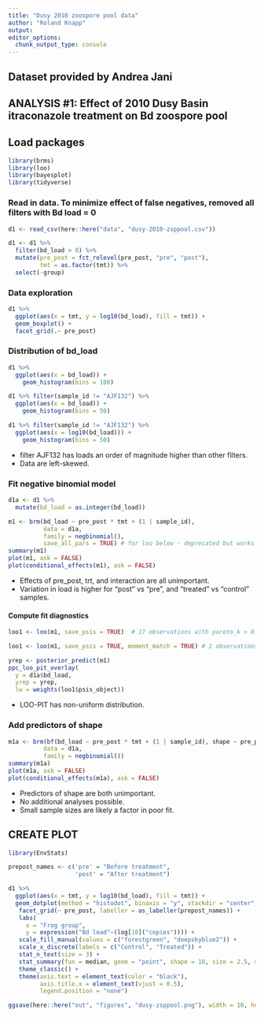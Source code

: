```yaml
---
title: "Dusy 2010 zoospore pool data"
author: "Roland Knapp"
output: 
editor_options: 
  chunk_output_type: console
---
```

## Dataset provided by Andrea Jani

## ANALYSIS #1: Effect of 2010 Dusy Basin itraconazole treatment on Bd zoospore pool
## Load packages
```r
library(brms)
library(loo)
library(bayesplot)
library(tidyverse)
```

### Read in data. To minimize effect of false negatives, removed all filters with Bd load = 0
```r
d1 <- read_csv(here::here("data", "dusy-2010-zsppool.csv"))
```
```r
d1 <- d1 %>% 
  filter(bd_load > 0) %>% 
  mutate(pre_post = fct_relevel(pre_post, "pre", "post"),
         tmt = as.factor(tmt)) %>% 
  select(-group)
```

### Data exploration
```r
d1 %>% 
  ggplot(aes(x = tmt, y = log10(bd_load), fill = tmt)) +
  geom_boxplot() +
  facet_grid(.~ pre_post)
```

### Distribution of bd_load 
```r
d1 %>%
  ggplot(aes(x = bd_load)) +
    geom_histogram(bins = 100)
```
```r
d1 %>% filter(sample_id != "AJF132") %>%
  ggplot(aes(x = bd_load)) +
    geom_histogram(bins = 50)
```
```r
d1 %>% filter(sample_id != "AJF132") %>%
  ggplot(aes(x = log10(bd_load))) +
    geom_histogram(bins = 50)
```
* filter AJF132 has loads an order of magnitude higher than other filters. 
* Data are left-skewed. 

### Fit negative binomial model
```r
d1a <- d1 %>% 
  mutate(bd_load = as.integer(bd_load))
```
```r
m1 <- brm(bd_load ~ pre_post * tmt + (1 | sample_id),
          data = d1a,
          family = negbinomial(),
          save_all_pars = TRUE) # for loo below - deprecated but works (new format "save_pars(all = TRUE)" produces error)
summary(m1)
plot(m1, ask = FALSE)
plot(conditional_effects(m1), ask = FALSE)
```
* Effects of pre_post, trt, and interaction are all unimportant.
* Variation in load is higher for "post" vs "pre", and "treated" vs "control" samples.

#### Compute fit diagnostics
```r
loo1 <- loo(m1, save_psis = TRUE)  # 17 observations with pareto_k > 0.7
```
```r
loo1 <- loo(m1, save_psis = TRUE, moment_match = TRUE) # 2 observations with pareto_k > 0
```
```r
yrep <- posterior_predict(m1)
ppc_loo_pit_overlay(
  y = d1a$bd_load, 
  yrep = yrep,
  lw = weights(loo1$psis_object))
```
* LOO-PIT has non-uniform distribution.

### Add predictors of shape
```r
m1a <- brm(bf(bd_load ~ pre_post * tmt + (1 | sample_id), shape ~ pre_post + tmt),
          data = d1a,
          family = negbinomial())
summary(m1a)
plot(m1a, ask = FALSE)
plot(conditional_effects(m1a), ask = FALSE)
```
* Predictors of shape are both unimportant.
* No additional analyses possible. 
* Small sample sizes are likely a factor in poor fit. 

## CREATE PLOT 
```r
library(EnvStats)
```
```r
prepost_names <- c('pre' = "Before treatment",
                   'post' = "After treatment")
```
```r
d1 %>% 
  ggplot(aes(x = tmt, y = log10(bd_load), fill = tmt)) +
  geom_dotplot(method = "histodot", binaxis = "y", stackdir = "center", stackratio = 1, dotsize = 0.8, stroke = 0.5) + 
   facet_grid(~ pre_post, labeller = as_labeller(prepost_names)) +
   labs(
     x = "Frog group", 
     y = expression("Bd load"~(log[10]("copies")))) +
   scale_fill_manual(values = c("forestgreen", "deepskyblue2")) +
   scale_x_discrete(labels = c("Control", "Treated")) +
   stat_n_text(size = 3) + 
   stat_summary(fun = median, geom = "point", shape = 18, size = 2.5, show.legend = FALSE) +
   theme_classic() +
   theme(axis.text = element_text(color = "black"),
         axis.title.x = element_text(vjust = 0.5),
         legend.position = "none")
```
```r
ggsave(here::here("out", "figures", "dusy-zsppool.png"), width = 10, height = 10, units = "cm")
```



